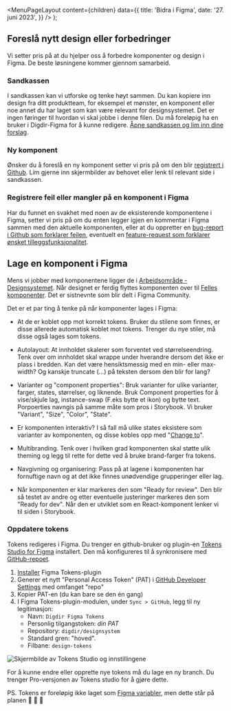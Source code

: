 
<Meta
  title='Bidra i Figma'
  description='Beskrivelse'
/>

  <MenuPageLayout
    content={children}
    data={{
      title: 'Bidra i Figma',
      date: '27. juni 2023',
    }}
  />
);

## Foreslå nytt design eller forbedringer

Vi setter pris på at du hjelper oss å forbedre komponenter og design i Figma. De beste løsningene kommer gjennom samarbeid.

### Sandkassen

I sandkassen kan vi utforske og tenke høyt sammen. Du kan kopiere inn design fra ditt produktteam, for eksempel et mønster, en komponent eller noe annet du har laget som kan være relevant for designsystemet. Det er ingen føringer til hvordan vi skal jobbe i denne filen. Du må foreløpig ha en bruker i Digdir-Figma for å kunne redigere. [Åpne sandkassen og lim inn dine forslag](https://www.figma.com/file/hCLf6YzvQF15WPFFpXqeJj/Sandkasse?type=design&node-id=1%3A4&mode=design&t=5bHSaO1ULo9gKrkK-1).

### Ny komponent

Ønsker du å foreslå en ny komponent setter vi pris på om den blir [registrert i Github](https://github.com/digdir/designsystem/issues/new?assignees=&labels=needs+prioritization%E2%9D%97%EF%B8%8F&projects=&template=3propose_a_new_component.yml). Lim gjerne inn skjermbilder av behovet eller lenk til relevant side i sandkassen.

### Registrere feil eller mangler på en komponent i Figma

Har du funnet en svakhet med noen av de eksisterende komponentene i Figma, setter vi pris på om du enten legger igjen en kommentar i Figma sammen med den aktuelle komponenten, eller at du oppretter en [bug-report i Github som forklarer feilen](https://github.com/digdir/designsystem/issues/new?assignees=&labels=%F0%9F%90%9B+bug&projects=&template=1bug_report.yml), eventuelt en [feature-request som forklarer ønsket tilleggsfunksjonalitet](https://github.com/digdir/designsystem/issues/new?assignees=&labels=%E2%9C%A8feature+request%2Cneeds+prioritization%E2%9D%97%EF%B8%8F&projects=&template=2feature_request.yml).

## Lage en komponent i Figma

Mens vi jobber med komponentene ligger de i [Arbeidsområde - Designsystemet](https://www.figma.com/file/V4dzf3m1sapmU048OQnu7L/Arbeidsomr%C3%A5de%3A-Felles-komponenter?type=design&node-id=0%3A1&mode=design&t=1A88PWT6a6wiI6dt-1). Når designet er ferdig flyttes komponenten over til [Felles komponenter](https://www.figma.com/file/vpM9dqqQPHqU6ogfKp5tlr/Felles-komponenter?type=design&node-id=503%3A3192&mode=design&t=NoWd7lRReSIFNcOx-1). Det er sistnevnte som blir delt i Figma Community.

Det er et par ting å tenke på når komponenter lages i Figma:

- At de er koblet opp mot korrekt tokens. Bruker du stilene som finnes, er disse allerede automatisk koblet mot tokens. Trenger du nye stiler, må disse også lages som tokens.

- Autolayout: At innholdet skalerer som forventet ved størrelseendring. Tenk over om innholdet skal wrappe under hverandre dersom det ikke er plass i bredden. Kan det være hensiktsmessig med en min- eller max-width? Og kanskje truncate (...) på teksten dersom den blir for lang?

- Varianter og "component properties": Bruk varianter for ulike varianter, farger, states, størrelser, og liknende. Bruk Component properties for å vise/skjule lag, instance-swap (F.eks bytte et ikon) og bytte text. Porpoerties navngis på samme måte som pros i Storybook. Vi bruker "Variant", "Size", "Color", "State".

- Er komponenten interaktiv? I så fall må ulike states eksistere som varianter av komponenten, og disse kobles opp med "[Change to](https://help.figma.com/hc/en-us/articles/360061175334-Create-interactive-components-with-variants)".

- Multibranding. Tenk over i hvilken grad komponenten skal støtte ulik theming og legg til rette for dette ved å bruke brand-farger fra tokens.

- Navgivning og organisering: Pass på at lagene i komponenten har fornuftige navn og at det ikke finnes unødvendige grupperinger eller lag.

- Når komponenten er klar markeres den som "Ready for review". Den blir så testet av andre og etter eventuelle justeringer markeres den som "Ready for dev". Når den er utviklet som en React-komponent lenker vi til siden i Storybook.

### Oppdatere tokens

Tokens redigeres i Figma. Du trenger en github-bruker og plugin-en [Tokens Studio for Figma](https://docs.tokens.studio/) installert. Den må konfigureres til å synkronisere med [GitHub-repoet](https://github.com/digdir/designsystem/edit/main/design-tokens/README.md).

1. [Installer](<https://www.figma.com/community/plugin/843461159747178978/Tokens-Studio-for-Figma-(Figma-Tokens)>) Figma Tokens-plugin
1. Generer et nytt "Personal Access Token" (PAT) i [GitHub Developer Settings](https://github.com/settings/tokens) med omfanget "repo"
1. Kopier PAT-en (du kan bare se den én gang)
1. I Figma Tokens-plugin-modulen, under `Sync > GitHub`, legg til ny legitimasjon:
   - Navn: `Digdir Figma Tokens`
   - Personlig tilgangstoken: _din PAT_
   - Repository: `digdir/designsystem`
   - Standard gren: "hoved".
   - Filbane: `design-tokens`

![Skjermbilde av Tokens Studio og innstillingene](/img/connect-tokens-studio-to-git.png)

For å kunne endre eller opprette nye tokens må du lage en ny branch. Du trenger Pro-versjonen av Tokens studio for å gjøre dette.

PS. Tokens er foreløpig ikke laget som [Figma variabler](https://docs.tokens.studio/variables/creating-variables), men dette står på planen 🎉 🙌 🤩
